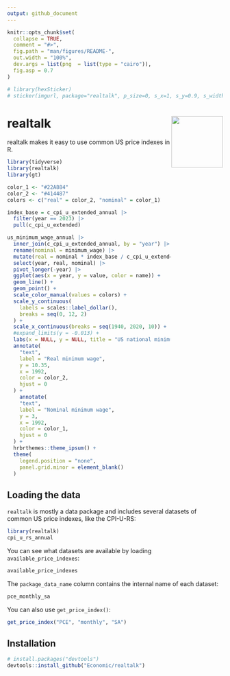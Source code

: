 ```yaml
---
output: github_document
---
```


<!-- README.md is generated from README.Rmd. Please edit that file -->

```r
knitr::opts_chunk$set(
  collapse = TRUE,
  comment = "#>",
  fig.path = "man/figures/README-",
  out.width = "100%",
  dev.args = list(png  = list(type = "cairo")),
  fig.asp = 0.7
)

# library(hexSticker)
# sticker(imgurl, package="realtalk", p_size=0, s_x=1, s_y=0.9, s_width=1, h_fill="#ffffff", h_color="#6f6c65", filename="inst/figures/imgfile.png")
```

# realtalk <a href="https://economic.github.io/realtalk/"><img src="man/figures/logo.png" align="right" width="120" /></a>

<!-- badges: start -->
<!-- badges: end -->

realtalk makes it easy to use common US price indexes in R.

```r
library(tidyverse)
library(realtalk)
library(gt)

color_1 <- "#22A884"
color_2 <- "#414487"
colors <- c("real" = color_2, "nominal" = color_1)

index_base = c_cpi_u_extended_annual |> 
  filter(year == 2023) |> 
  pull(c_cpi_u_extended)

us_minimum_wage_annual |> 
  inner_join(c_cpi_u_extended_annual, by = "year") |> 
  rename(nominal = minimum_wage) |> 
  mutate(real = nominal * index_base / c_cpi_u_extended) |> 
  select(year, real, nominal) |> 
  pivot_longer(-year) |> 
  ggplot(aes(x = year, y = value, color = name)) +
  geom_line() + 
  geom_point() + 
  scale_color_manual(values = colors) +
  scale_y_continuous(
    labels = scales::label_dollar(), 
    breaks = seq(0, 12, 2)
  ) +
  scale_x_continuous(breaks = seq(1940, 2020, 10)) +
  #expand_limits(y = -0.013) +
  labs(x = NULL, y = NULL, title = "US national minimum wage, in nominal and real terms (2023$)") +
  annotate(
    "text",
    label = "Real minimum wage",
    y = 10.35,
    x = 1992, 
    color = color_2,
    hjust = 0
  ) +
    annotate(
    "text",
    label = "Nominal minimum wage",
    y = 3,
    x = 1992, 
    color = color_1,
    hjust = 0
  ) +
  hrbrthemes::theme_ipsum() + 
  theme(
    legend.position = "none",
    panel.grid.minor = element_blank()
  )
```

## Loading the data
`realtalk` is mostly a data package and includes several datasets of common US
price indexes, like the CPI-U-RS:
```r
library(realtalk)
cpi_u_rs_annual
```

You can see what datasets are available by loading `available_price_indexes`:
```r
available_price_indexes
```
The `package_data_name` column contains the internal name of each dataset:
```r
pce_monthly_sa
```
You can also use `get_price_index()`:
```r
get_price_index("PCE", "monthly", "SA")
```

## Installation
``` r
# install.packages("devtools")
devtools::install_github("Economic/realtalk")
```
